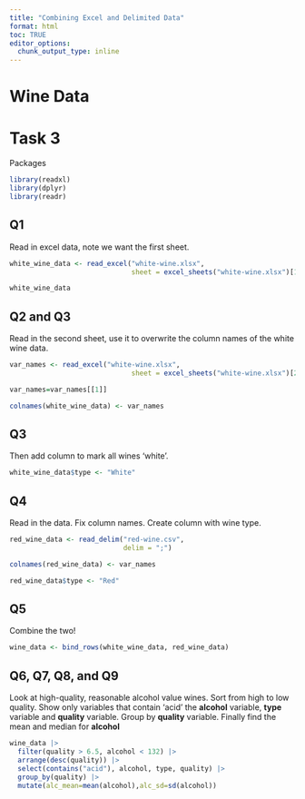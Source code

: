 ```yaml
---
title: "Combining Excel and Delimited Data"
format: html
toc: TRUE
editor_options: 
  chunk_output_type: inline
---
```


# Wine Data

# Task 3

Packages

```r
library(readxl)
library(dplyr)
library(readr)
```

## Q1

Read in excel data, note we want the first sheet.

```r
white_wine_data <- read_excel("white-wine.xlsx",
                              sheet = excel_sheets("white-wine.xlsx")[1])

white_wine_data
```

## Q2 and Q3

Read in the second sheet, use it to overwrite the column names of the white wine data. 

```r
var_names <- read_excel("white-wine.xlsx",
                              sheet = excel_sheets("white-wine.xlsx")[2])

var_names=var_names[[1]]

colnames(white_wine_data) <- var_names
```


## Q3

Then add column to mark all wines 'white'.

```r
white_wine_data$type <- "White"
```

## Q4 

Read in the data. Fix column names. Create column with wine type.

```r
red_wine_data <- read_delim("red-wine.csv",
                            delim = ";")

colnames(red_wine_data) <- var_names

red_wine_data$type <- "Red"
```

## Q5

Combine the two!

```r
wine_data <- bind_rows(white_wine_data, red_wine_data)
```

## Q6, Q7, Q8, and Q9

Look at high-quality, reasonable alcohol value wines. Sort from high to low quality. Show only variables that contain 'acid' the **alcohol** variable, **type** variable and **quality** variable. Group by **quality** variable. Finally find the mean and median for **alcohol**

```r
wine_data |>
  filter(quality > 6.5, alcohol < 132) |>
  arrange(desc(quality)) |>
  select(contains("acid"), alcohol, type, quality) |>
  group_by(quality) |>
  mutate(alc_mean=mean(alcohol),alc_sd=sd(alcohol))
   
```




